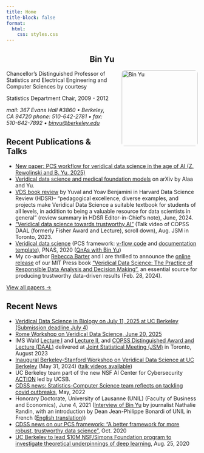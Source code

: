 ```yaml
---
title: Home
title-block: false
format:
  html:
    css: styles.css
---
```


<div style="text-align:center">
# Bin Yu
</div>

<img src="images/binyu.jpg" alt="Bin Yu" style="float:right; margin:0 0 1em 2em; width:200px; border-radius:8px;" />

Chancellor's Distinguished Professor of Statistics and Electrical Engineering and Computer Sciences by courtesy

Statistics Department Chair, 2009 - 2012

*mail: 367 Evans Hall #3860 • Berkeley, CA 94720 phone: 510-642-2781 • fax: 510-642-7892 • [binyu@berkeley.edu](mailto:binyu@berkeley.edu)*

## Recent Publications & Talks

- [New paper: PCS workflow for veridical data science in the age of AI (Z. Rewolinski and B. Yu, 2025)](https://www.stat.berkeley.edu/~yugroup/pubs/pcs_workflow-6.pdf)
- [Veridical data science and medical foundation models](https://arxiv.org/abs/2409.10580) on arXiv by Alaa and Yu.
- [VDS book review](https://hdsr.mitpress.mit.edu/pub/5322mn1e/release/3) by Yuval and Yoav Benjamini in Harvard Data Science Review (HDSR)-- "pedagogical excellence, diverse examples, and projects make Veridical Data Science a suitable textbook for students of all levels, in addition to being a valuable resource for data scientists in general" (review summary in HDSR Editor-in-Chief's note), June, 2024.
- ["Veridical data science towards trustworthy AI"](https://ww2.amstat.org/meetings/jsm/2023/webcasts/index.cfm) (Talk video of COPSS DAAL (formerly Fisher Award and Lecture), scroll down), Aug. JSM in Toronto, 2023.
- [Veridical data science](https://www.pnas.org/content/117/8/3920) (PCS framework: [v-flow code](https://github.com/Yu-Group/veridical-flow) and [documentation template](https://yu-group.github.io/vdocs/PCSDoc-Template.html)), PNAS, 2020 ([QnAs with Bin Yu](https://www.pnas.org/content/117/8/3893))
- My co-author [Rebecca Barter](https://rebeccabarter.com/) and I are thrilled to announce the [online release](http://vdsbook.com/) of our MIT Press book ["Veridical Data Science: The Practice of Responsible Data Analysis and Decision Making"](https://mitpress.mit.edu/9780262049191/veridical-data-science/), an essential source for producing trustworthy data-driven results (Feb. 28, 2024).

[View all papers →](papers.qmd)

## Recent News

- [Veridical Data Science in Biology on July 11, 2025 at UC Berkeley (Submission deadline July 4)](https://www.eventbrite.com/e/veridical-data-science-for-biology-2025-tickets-1384456339179)
- [Rome Workshop on Veridical Data Science, June 20, 2025](https://www.integreat.no/events/public-events/workshops/veridical-data-science.html)
- IMS Wald [Lecture I](https://ww2.aievolution.com/JSMAnnual/index.cfm?do=ev.viewEv&ev=1029) and [Lecture II](https://ww2.aievolution.com/JSMAnnual/index.cfm?do=ev.viewEv&ev=1031), and [COPSS Distinguished Award and Lecture (DAAL)](https://ww2.aievolution.com/JSMAnnual/index.cfm?do=ev.viewEv&ev=1374) delivered at [Joint Statistical Meeting (JSM)](https://ww2.amstat.org/meetings/jsm/2023/) in Toronto, August 2023
- [Inaugural Berkeley-Stanford Workshop on Veridical Data Science at UC Berkeley](https://na.eventscloud.com/website/69057/) (May 31, 2024) ([talk videos available](https://www.youtube.com/playlist?list=PLKW2Azk23ZtSrg4jwLSioaV1bwmFnQ1Bx))
- UC Berkeley team part of the new NSF AI Center for Cybersecurity [ACTION](https://action.ucsb.edu/) led by UCSB.
- [CDSS news: Statistics-Computer Science team reflects on tackling covid outbreaks](https://data.berkeley.edu/news/statistics-computer-sciences-team-reflects-tackling-covid-outbreaks), May, 2022
- Honorary Doctorate, University of Lausanne (UNIL) (Faculty of Business and Economics), June 4, 2021 ([Interview of Bin Yu](https://www.youtube.com/watch?v=1JRGPGhcYzU) by journalist Nathalie Randin, with an introduction by Dean Jean-Philippe Bonardi of UNIL in French ([English translation](https://www.stat.berkeley.edu/~binyu/Intro-DeanBonardi-UNIL.pdf)))
- [CDSS news on our PCS framework: "A better framework for more robust, trustworthy data science"](https://data.berkeley.edu/people/bin-yu), Oct. 2020
- [UC Berkeley to lead $10M NSF/Simons Foundation program to investigate theoretical underpinnings of deep learning](https://data.berkeley.edu/news/uc-berkeley-lead-10m-nsfsimons-foundation-program-investigate-theoretical-underpinnings-deep), Aug. 25, 2020
